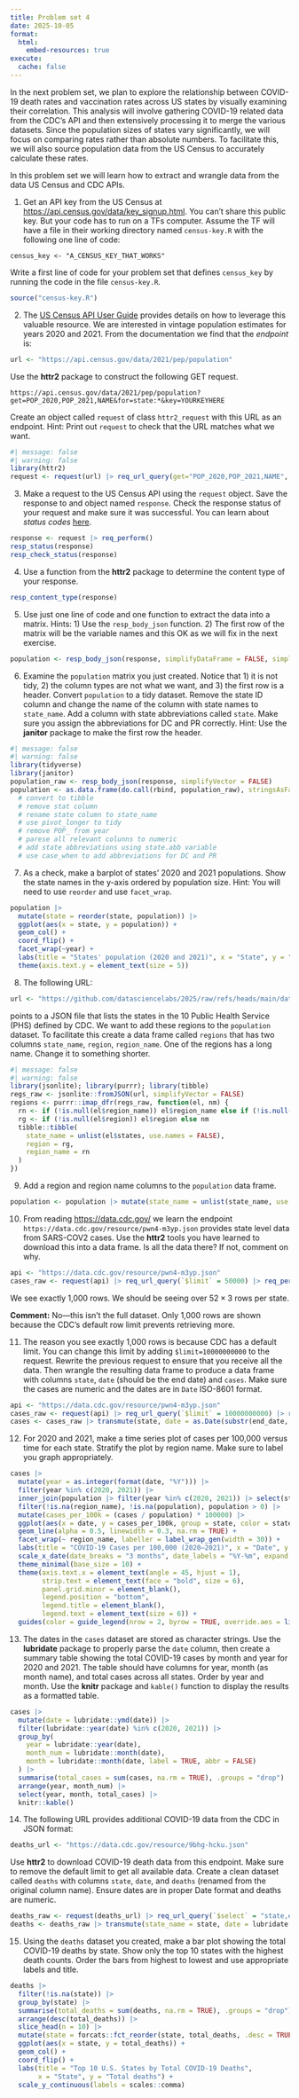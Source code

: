 ```yaml
---
title: Problem set 4
date: 2025-10-05
format:
  html:
    embed-resources: true
execute:
  cache: false
---
```


In the next problem set, we plan to explore the relationship between COVID-19 death rates and vaccination rates across US states by visually examining their correlation. This analysis will involve gathering COVID-19 related data from the CDC's API and then extensively processing it to merge the various datasets. Since the population sizes of states vary significantly, we will focus on comparing rates rather than absolute numbers. To facilitate this, we will also source population data from the US Census to accurately calculate these rates. 

In this problem set we will learn how to extract and wrangle data from the data US Census and CDC APIs.

1. Get an API key from the US Census at <https://api.census.gov/data/key_signup.html>. You can't share this public key. But your code has to run on a TFs computer. Assume the TF will have a file in their working directory named `census-key.R` with the following one line of code:

```
census_key <- "A_CENSUS_KEY_THAT_WORKS"
```

Write a first line of code for your problem set that defines `census_key` by running the code in the file `census-key.R`.

```r
source("census-key.R")
```

2. The [US Census API User Guide](https://www.census.gov/content/dam/Census/data/developers/api-user-guide/api-user-guide.pdf)
provides details on how to leverage this valuable resource. We are interested in vintage population estimates for years 2020 and 2021. From the documentation we find that the _endpoint_ is:


```r
url <- "https://api.census.gov/data/2021/pep/population"
```

Use the **httr2** package to construct the following GET request.

```
https://api.census.gov/data/2021/pep/population?get=POP_2020,POP_2021,NAME&for=state:*&key=YOURKEYHERE
```

Create an object called `request` of class `httr2_request` with this URL as an endpoint.
Hint: Print out `request` to check that the URL matches what we want.

```r
#| message: false
#| warning: false
library(httr2)
request <- request(url) |> req_url_query(get="POP_2020,POP_2021,NAME", `for`="state:*", key=census_key)
```

3. Make a request to the US Census API using the `request` object. Save the response to and object named `response`. Check the response status of your request and make sure it was successful. You can learn about _status codes_ [here](https://en.wikipedia.org/wiki/List_of_HTTP_status_codes).


```r
response <- request |> req_perform()
resp_status(response)
resp_check_status(response)
```

4. Use a function from the **httr2** package to determine the content type of your response.

```r
resp_content_type(response)
```

5. Use just one line of code and one function to extract the data into a matrix. 
Hints: 1) Use the `resp_body_json` function. 2) The first row of the matrix will be the variable names and this OK as we will fix in the next exercise.

```r
population <- resp_body_json(response, simplifyDataFrame = FALSE, simplifyMatrix = TRUE)
```

6. Examine the `population` matrix you just created. Notice that 1) it is not tidy, 2) the column types are not what we want, and 3) the first row is a header. Convert `population` to a tidy dataset. Remove the state ID column and change the name of the column with state names to `state_name`. Add a column with state abbreviations called `state`. Make sure you assign the abbreviations for DC and PR correctly. Hint: Use the **janitor** package to make the first row the header. 

```r
#| message: false
#| warning: false
library(tidyverse)
library(janitor)
population_raw <- resp_body_json(response, simplifyVector = FALSE)
population <- as.data.frame(do.call(rbind, population_raw), stringsAsFactors = FALSE) |> as_tibble() |> row_to_names(1) |> clean_names() |> select(-state) |> rename(state_name = name) |> pivot_longer(starts_with("pop_"), names_to = "year", values_to = "population") |> mutate(year = readr::parse_number(year), population = as.numeric(population)) |> mutate(state = case_when(state_name == "District of Columbia" ~ "DC", state_name == "Puerto Rico" ~ "PR", TRUE ~ state.abb[match(state_name, state.name)])) |> select(state, state_name, year, population)
  # convert to tibble
  # remove stat column
  # rename state column to state_name
  # use pivot_longer to tidy
  # remove POP_ from year
  # parese all relevant colunns to numeric
  # add state abbreviations using state.abb variable
  # use case_when to add abbreviations for DC and PR
```

7. As a check, make a barplot of states' 2020 and 2021 populations. Show the state names in the y-axis ordered by population size.  Hint: You will need to use `reorder` and use `facet_wrap`.

```r
population |>
  mutate(state = reorder(state, population)) |>
  ggplot(aes(x = state, y = population)) +
  geom_col() +
  coord_flip() +
  facet_wrap(~year) +
  labs(title = "States' population (2020 and 2021)", x = "State", y = "Population") +
  theme(axis.text.y = element_text(size = 5))

```


8. The following URL:

```r
url <- "https://github.com/datasciencelabs/2025/raw/refs/heads/main/data/regions.json"
```

points to a JSON file that lists the states in the 10 Public Health Service (PHS) defined by CDC. We want to add these regions to the `population` dataset. To facilitate this create a data frame called `regions` that has two columns `state_name`, `region`, `region_name`. One of the regions has a long name. Change it to something shorter.

```r
#| message: false
#| warning: false
library(jsonlite); library(purrr); library(tibble)
regs_raw <- jsonlite::fromJSON(url, simplifyVector = FALSE)
regions <- purrr::imap_dfr(regs_raw, function(el, nm) {
  rn <- if (!is.null(el$region_name)) el$region_name else if (!is.null(el$name)) el$name else nm
  rg <- if (!is.null(el$region)) el$region else nm
  tibble::tibble(
    state_name = unlist(el$states, use.names = FALSE),
    region = rg,
    region_name = rn
  )
})
```

9. Add a region and region name columns to the `population` data frame.

```r
population <- population |> mutate(state_name = unlist(state_name, use.names = FALSE)) |> left_join(regions, by = "state_name")
```


10. From reading <https://data.cdc.gov/> we learn the endpoint `https://data.cdc.gov/resource/pwn4-m3yp.json` provides state level data from SARS-COV2 cases. Use the **httr2** tools you have learned to download this into a data frame. Is all the data there? If not, comment on why.


```r
api <- "https://data.cdc.gov/resource/pwn4-m3yp.json"
cases_raw <- request(api) |> req_url_query(`$limit` = 50000) |> req_perform() |> resp_body_json(simplifyVector = TRUE) |> tibble::as_tibble()
```

We see exactly 1,000 rows. We should be seeing over $52 \times 3$ rows per state.

**Comment:** No—this isn’t the full dataset. Only 1,000 rows are shown because the CDC’s default row limit prevents retrieving more.

11. The reason you see exactly 1,000 rows is because CDC has a default limit. You can change this limit by adding `$limit=10000000000` to the request. Rewrite the previous request to ensure that you receive all the data. Then wrangle the resulting data frame to produce a data frame with columns `state`, `date` (should be the end date) and `cases`. Make sure the cases are numeric and the dates are in `Date` ISO-8601 format.

```r
api <- "https://data.cdc.gov/resource/pwn4-m3yp.json"
cases_raw <- request(api) |> req_url_query(`$limit` = 10000000000) |> req_perform() |> resp_body_json(simplifyVector = TRUE) |> tibble::as_tibble()
cases <- cases_raw |> transmute(state, date = as.Date(substr(end_date, 1, 10)), cases = as.numeric(new_cases))
```


12. For 2020 and 2021, make a time series plot of cases per 100,000 versus time for each state. Stratify the plot by region name. Make sure to label you graph appropriately. 

```r
cases |>
  mutate(year = as.integer(format(date, "%Y"))) |>
  filter(year %in% c(2020, 2021)) |>
  inner_join(population |> filter(year %in% c(2020, 2021)) |> select(state, year, population, region_name), by = c("state", "year")) |>
  filter(!is.na(region_name), !is.na(population), population > 0) |>
  mutate(cases_per_100k = (cases / population) * 100000) |>
  ggplot(aes(x = date, y = cases_per_100k, group = state, color = state)) +
  geom_line(alpha = 0.5, linewidth = 0.3, na.rm = TRUE) +
  facet_wrap(~ region_name, labeller = label_wrap_gen(width = 30)) +
  labs(title = "COVID-19 Cases per 100,000 (2020–2021)", x = "Date", y = "Cases per 100,000") +
  scale_x_date(date_breaks = "3 months", date_labels = "%Y-%m", expand = c(0.01, 0)) +
  theme_minimal(base_size = 10) +
  theme(axis.text.x = element_text(angle = 45, hjust = 1),
        strip.text = element_text(face = "bold", size = 6),
        panel.grid.minor = element_blank(),
        legend.position = "bottom",
        legend.title = element_blank(),
        legend.text = element_text(size = 6)) +
  guides(color = guide_legend(nrow = 2, byrow = TRUE, override.aes = list(linewidth = 0.6, alpha = 0.8)))
```

13. The dates in the `cases` dataset are stored as character strings. Use the **lubridate** package to properly parse the `date` column, then create a summary table showing the total COVID-19 cases by month and year for 2020 and 2021. The table should have columns for year, month (as month name), and total cases across all states. Order by year and month. Use the **knitr** package and `kable()` function to display the results as a formatted table.

```r
cases |>
  mutate(date = lubridate::ymd(date)) |>
  filter(lubridate::year(date) %in% c(2020, 2021)) |>
  group_by(
    year = lubridate::year(date),
    month_num = lubridate::month(date),
    month = lubridate::month(date, label = TRUE, abbr = FALSE)
  ) |>
  summarise(total_cases = sum(cases, na.rm = TRUE), .groups = "drop") |>
  arrange(year, month_num) |>
  select(year, month, total_cases) |>
  knitr::kable()
```

14. The following URL provides additional COVID-19 data from the CDC in JSON format:

```r
deaths_url <- "https://data.cdc.gov/resource/9bhg-hcku.json"
```

Use **httr2** to download COVID-19 death data from this endpoint. Make sure to remove the default limit to get all available data. Create a clean dataset called `deaths` with columns `state`, `date`, and `deaths` (renamed from the original column name). Ensure dates are in proper Date format and deaths are numeric.


```r
deaths_raw <- request(deaths_url) |> req_url_query(`$select` = "state,end_date,covid_19_deaths", `$where` = "sex = 'All Sexes' AND age_group = 'All Ages'", `$limit` = 10000000000) |> req_perform() |> resp_body_json(simplifyVector = TRUE) |> tibble::as_tibble()
deaths <- deaths_raw |> transmute(state_name = state, date = lubridate::ymd(substr(end_date, 1, 10)), deaths = as.numeric(covid_19_deaths)) |> mutate(state = dplyr::case_when(state_name == "District of Columbia" ~ "DC", state_name == "Puerto Rico" ~ "PR", TRUE ~ state.abb[match(state_name, state.name)])) |> select(state, date, deaths)
```

15. Using the `deaths` dataset you created, make a bar plot showing the total COVID-19 deaths by state. Show only the top 10 states with the highest death counts. Order the bars from highest to lowest and use appropriate labels and title.

```r
deaths |>
  filter(!is.na(state)) |>
  group_by(state) |>
  summarise(total_deaths = sum(deaths, na.rm = TRUE), .groups = "drop") |>
  arrange(desc(total_deaths)) |>
  slice_head(n = 10) |>
  mutate(state = forcats::fct_reorder(state, total_deaths, .desc = TRUE)) |>
  ggplot(aes(x = state, y = total_deaths)) +
  geom_col() +
  coord_flip() +
  labs(title = "Top 10 U.S. States by Total COVID-19 Deaths",
       x = "State", y = "Total deaths") +
  scale_y_continuous(labels = scales::comma)
```